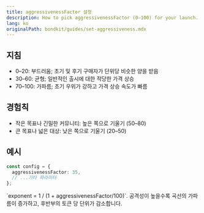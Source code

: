 ```yaml
---
title: aggressivenessFactor 설정
description: How to pick aggressivenessFactor (0–100) for your launch.
lang: ko
originalPath: bondkit/guides/set-aggressiveness.mdx
---
```

## 지침

- 0–20: 부드러움; 초기 및 후기 구매자가 단위당 비슷한 양을 받음
- 30–60: 균형; 일반적인 출시에 대한 적당한 가격 상승
- 70–100: 가파름; 초기 우위가 강하고 가격 상승 속도가 빠름

## 경험칙

- 작은 목표나 긴밀한 커뮤니티: 높은 쪽으로 기울기 (50–80)
- 큰 목표나 넓은 대상: 낮은 쪽으로 기울기 (20–50)

## 예시

```ts
const config = {
  aggressivenessFactor: 35,
  // ...기타 파라미터
};
```

<Note>
`exponent = 1 / (1 + aggressivenessFactor/100)`. 공격성이 높을수록 곡선의 가파름이 증가하고, 후반부의 토큰 당 단위가 감소합니다.
</Note>
